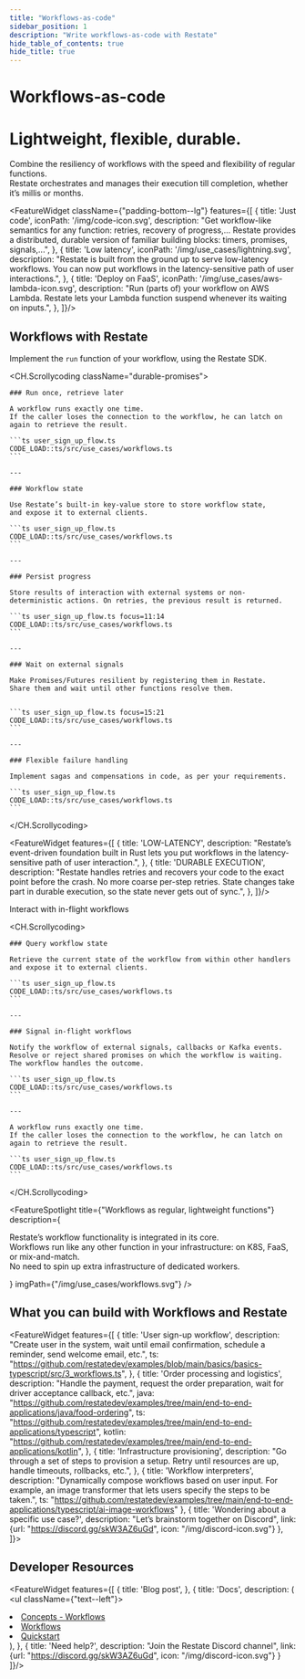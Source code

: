```yaml
---
title: "Workflows-as-code"
sidebar_position: 1
description: "Write workflows-as-code with Restate"
hide_table_of_contents: true
hide_title: true
---
```



<h1 className={"use-case-title padding-top--lg text--center"}>Workflows-as-code</h1>
<h1 className={"use-case-subtitle text--center"}>Lightweight, flexible, durable.</h1>
<p className={"use-case-description padding-bottom--lg text--center"}>Combine the resiliency of workflows with the speed and flexibility of regular functions.<br/>
    Restate orchestrates and manages their execution till completion, whether it’s millis or months.</p>


<FeatureWidget className={"padding-bottom--lg"} features={[
    {
        title: 'Just code',
        iconPath: '/img/code-icon.svg',
        description: "Get workflow-like semantics for any function: retries, recovery of progress,... Restate provides a distributed, durable version of familiar building blocks: timers, promises, signals,...",
    },
    {
        title: 'Low latency',
        iconPath: '/img/use_cases/lightning.svg',
        description: "Restate is built from the ground up to serve low-latency workflows. You can now put workflows in the latency-sensitive path of user interactions.",
    },
    {
        title: 'Deploy on FaaS',
        iconPath: '/img/use_cases/aws-lambda-icon.svg',
        description: "Run (parts of) your workflow on AWS Lambda. Restate lets your Lambda function suspend whenever its waiting on inputs.",
    },
]}/>

<p className={"padding-bottom--lg"}></p>

## Workflows with Restate

Implement the `run` function of your workflow, using the Restate SDK.


<CH.Scrollycoding className="durable-promises">

    ### Run once, retrieve later

    A workflow runs exactly one time.
    If the caller loses the connection to the workflow, he can latch on again to retrieve the result.

    ```ts user_sign_up_flow.ts
    CODE_LOAD::ts/src/use_cases/workflows.ts
    ```

    ---

    ### Workflow state

    Use Restate’s built-in key-value store to store workflow state,
    and expose it to external clients.

    ```ts user_sign_up_flow.ts
    CODE_LOAD::ts/src/use_cases/workflows.ts
    ```

    ---

    ### Persist progress

    Store results of interaction with external systems or non-deterministic actions. On retries, the previous result is returned.

    ```ts user_sign_up_flow.ts focus=11:14
    CODE_LOAD::ts/src/use_cases/workflows.ts
    ```

    ---

    ### Wait on external signals

    Make Promises/Futures resilient by registering them in Restate.
    Share them and wait until other functions resolve them.


    ```ts user_sign_up_flow.ts focus=15:21
    CODE_LOAD::ts/src/use_cases/workflows.ts
    ```

    ---

    ### Flexible failure handling

    Implement sagas and compensations in code, as per your requirements.

    ```ts user_sign_up_flow.ts
    CODE_LOAD::ts/src/use_cases/workflows.ts
    ```

</CH.Scrollycoding>



<FeatureWidget features={[
    {
        title: 'LOW-LATENCY',
        description: "Restate’s event-driven foundation built in Rust lets you put workflows in the latency-sensitive path of user interaction.",
    },
    {
        title: 'DURABLE EXECUTION',
        description: "Restate handles retries and recovers your code to the exact point before the crash. No more coarse per-step retries. State changes take part in durable execution, so the state never gets out of sync.",
    },
]}/>

Interact with in-flight workflows

<CH.Scrollycoding>

    ### Query workflow state

    Retrieve the current state of the workflow from within other handlers and expose it to external clients.

    ```ts user_sign_up_flow.ts
    CODE_LOAD::ts/src/use_cases/workflows.ts
    ```

    ---

    ### Signal in-flight workflows

    Notify the workflow of external signals, callbacks or Kafka events.
    Resolve or reject shared promises on which the workflow is waiting.  The workflow handles the outcome.

    ```ts user_sign_up_flow.ts
    CODE_LOAD::ts/src/use_cases/workflows.ts
    ```

    ---

    A workflow runs exactly one time.
    If the caller loses the connection to the workflow, he can latch on again to retrieve the result.

    ```ts user_sign_up_flow.ts
    CODE_LOAD::ts/src/use_cases/workflows.ts
    ```

</CH.Scrollycoding>

<FeatureSpotlight
    title={"Workflows as regular, lightweight functions"}
    description={<p>Restate’s workflow functionality is integrated in its core. <br/> Workflows run like any other function in your infrastructure: on K8S, FaaS, or mix-and-match. <br/> No need to spin up extra infrastructure of dedicated workers.</p>}
    imgPath={"/img/use_cases/workflows.svg"}
/>


## What you can build with Workflows and Restate

<FeatureWidget features={[
    {
        title: 'User sign-up workflow',
        description: "Create user in the system, wait until email confirmation, schedule a reminder, send welcome email, etc.",
        ts: "https://github.com/restatedev/examples/blob/main/basics/basics-typescript/src/3_workflows.ts",
    },
    {
        title: 'Order processing and logistics',
        description: "Handle the payment, request the order preparation, wait for driver acceptance callback, etc.",
        java: "https://github.com/restatedev/examples/tree/main/end-to-end-applications/java/food-ordering",
        ts: "https://github.com/restatedev/examples/tree/main/end-to-end-applications/typescript",
        kotlin: "https://github.com/restatedev/examples/tree/main/end-to-end-applications/kotlin",
    },
    {
        title: 'Infrastructure provisioning',
        description: "Go through a set of steps to provision a setup. Retry until resources are up, handle timeouts, rollbacks, etc.",
    },
    {
        title: 'Workflow interpreters',
        description: "Dynamically compose workflows based on user input. For example, an image transformer that lets users specify the steps to be taken.",
        ts: "https://github.com/restatedev/examples/tree/main/end-to-end-applications/typescript/ai-image-workflows"
    },
    {
        title: 'Wondering about a specific use case?',
        description: "Let’s brainstorm together on Discord",
        link: {url: "https://discord.gg/skW3AZ6uGd", icon: "/img/discord-icon.svg"}
    },
    ]}>
</FeatureWidget>

## Developer Resources

<FeatureWidget features={[
    {
        title: 'Blog post',
    },
    {
        title: 'Docs',
        description: (
            <ul className={"text--left"}>
                <li><a href="/concepts/services#workflows">Concepts - Workflows</a></li>
                <li><a href="https://docs.restate.dev/docs/workflows">Workflows</a></li>
                <li><a href="https://docs.restate.dev/docs/quickstart">Quickstart</a></li>
            </ul>
        ),
    },
    {
        title: 'Need help?',
        description: "Join the Restate Discord channel",
        link: {url: "https://discord.gg/skW3AZ6uGd", icon: "/img/discord-icon.svg"}
    }
]}/>
